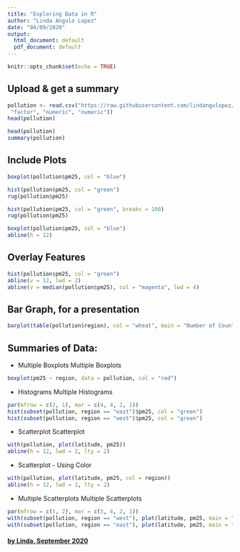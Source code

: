 ---
title: "Exploring Data in R"
author: "Linda Angulo Lopez"
date: "04/09/2020"
output:
  html_document: default
  pdf_document: default
---

```{r setup, include=FALSE}
knitr::opts_chunk$set(echo = TRUE)
```

## Upload & get a summary


```{r}
pollution <- read.csv("https://raw.githubusercontent.com/lindangulopez/Exploratory-Data-Analysis-by-Johns-Hopkins-University-on-COURSERA/c132b214bd7657010857bf19bb90365bc1eed249/datasets/231/data/avgpm25.csv", colClasses = c("numeric", "character",
 "factor", "numeric", "numeric"))
head(pollution)

head(pollution)
summary(pollution)

```

## Include Plots


```{r}
boxplot(pollution$pm25, col = "blue")

```


```{r}

hist(pollution$pm25, col = "green")
rug(pollution$pm25)

```


```{r}

hist(pollution$pm25, col = "green", breaks = 100)
rug(pollution$pm25)

```

```{r}

boxplot(pollution$pm25, col = "blue")
abline(h = 12)

```
## Overlay Features 
```{r}

hist(pollution$pm25, col = "green")
abline(v = 12, lwd = 2)
abline(v = median(pollution$pm25), col = "magenta", lwd = 4)

```
## Bar Graph, for a presentation
```{r}
barplot(table(pollution$region), col = "wheat", main = "Number of Counties in Each Region")


```

## Summaries of Data:
- Multiple Boxplots Multiple Boxplots
```{r}
boxplot(pm25 ~ region, data = pollution, col = "red")

```

- Histograms Multiple Histograms

```{r}

par(mfrow = c(2, 1), mar = c(4, 4, 2, 1))
hist(subset(pollution, region == "east")$pm25, col = "green")
hist(subset(pollution, region == "west")$pm25, col = "green")

```

- Scatterplot Scatterplot
```{r}
with(pollution, plot(latitude, pm25))
abline(h = 12, lwd = 2, lty = 2)
```

- Scatterplot - Using Color
```{r}
with(pollution, plot(latitude, pm25, col = region))
abline(h = 12, lwd = 2, lty = 2)
```

- Multiple Scatterplots Multiple Scatterplots
```{r}
par(mfrow = c(1, 2), mar = c(5, 4, 2, 1))
with(subset(pollution, region == "west"), plot(latitude, pm25, main = "West"))
with(subset(pollution, region == "east"), plot(latitude, pm25, main = "East"))
```

#### [by Linda, September 2020 ](https://www.linkedin.com/in/lindangulopez/)